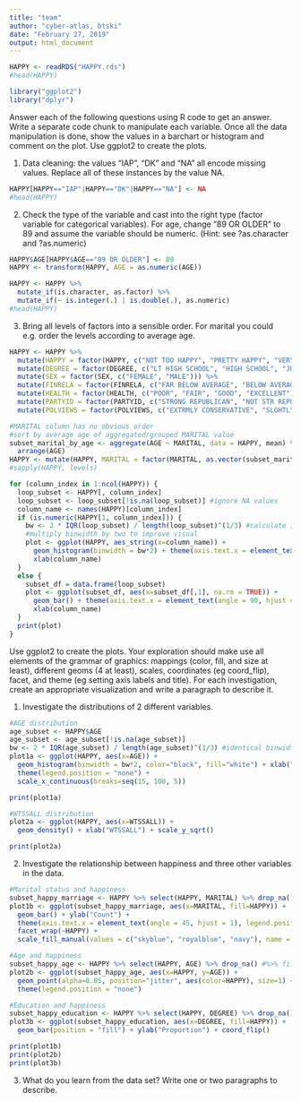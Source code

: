 ```yaml
---
title: "team"
author: "cyber-atlas, btski"
date: "February 27, 2019"
output: html_document
---
```


```r
HAPPY <- readRDS("HAPPY.rds")
#head(HAPPY)

library("ggplot2")
library("dplyr")
```

Answer each of the following questions using R code to get an answer. Write a separate code chunk to manipulate each variable. Once all the data manipulation is done, show the values in a barchart or histogram and comment on the plot. Use ggplot2 to create the plots.

1. Data cleaning: the values “IAP”, “DK” and “NA” all encode missing values. Replace all of these instances by the value NA.
```r
HAPPY[HAPPY=="IAP"|HAPPY=="DK"|HAPPY=="NA"] <- NA
#head(HAPPY)
```

2. Check the type of the variable and cast into the right type (factor variable for categorical variables). For age, change “89 OR OLDER” to 89 and assume the variable should be numeric. (Hint: see ?as.character and ?as.numeric)
```r
HAPPY$AGE[HAPPY$AGE=="89 OR OLDER"] <- 89
HAPPY <- transform(HAPPY, AGE = as.numeric(AGE))

HAPPY <- HAPPY %>%
  mutate_if(is.character, as.factor) %>%
  mutate_if(~ is.integer(.) | is.double(.), as.numeric)
#head(HAPPY)
```

3. Bring all levels of factors into a sensible order. For marital you could e.g. order the levels according to average age.
```r
HAPPY <- HAPPY %>%
  mutate(HAPPY = factor(HAPPY, c("NOT TOO HAPPY", "PRETTY HAPPY", "VERY HAPPY"))) %>%
  mutate(DEGREE = factor(DEGREE, c("LT HIGH SCHOOL", "HIGH SCHOOL", "JUNIOR COLLEGE", "BACHELOR", "GRADUATE" ))) %>%
  mutate(SEX = factor(SEX, c("FEMALE", "MALE"))) %>%
  mutate(FINRELA = factor(FINRELA, c("FAR BELOW AVERAGE", "BELOW AVERAGE", "AVERAGE", "ABOVE AVERAGE", "FAR ABOVE AVERAGE"))) %>%
  mutate(HEALTH = factor(HEALTH, c("POOR", "FAIR", "GOOD", "EXCELLENT"))) %>%
  mutate(PARTYID = factor(PARTYID, c("STRONG REPUBLICAN", "NOT STR REPUBLICAN", "IND,NEAR REP", "INDEPENDENT", "IND,NEAR DEM", "NOT STR DEMOCRAT", "STRONG DEMOCRAT", "OTHER PARTY"))) %>%
  mutate(POLVIEWS = factor(POLVIEWS, c("EXTRMLY CONSERVATIVE", "SLGHTLY CONSERVATIVE", "CONSERVATIVE", "MODERATE", "LIBERAL", "SLIGHTLY LIBERAL", "EXTREMELY LIBERAL")))

#MARITAL column has no obvious order
#sort by average age of aggregated/grouped MARITAL value
subset_marital_by_age <- aggregate(AGE ~ MARITAL, data = HAPPY, mean) %>%
  arrange(AGE)
HAPPY <- mutate(HAPPY, MARITAL = factor(MARITAL, as.vector(subset_marital_by_age$MARITAL)))
#sapply(HAPPY, levels)
```

```r
for (column_index in 1:ncol(HAPPY)) {
  loop_subset <- HAPPY[, column_index]
  loop_subset <- loop_subset[!is.na(loop_subset)] #ignore NA values
  column_name <- names(HAPPY)[column_index]
  if (is.numeric(HAPPY[1, column_index])) {
    bw <- 2 * IQR(loop_subset) / length(loop_subset)^(1/3) #calculate ideal binwidth following Freedman-Diaconis rule
    #multiply binwidth by two to improve visual
    plot <- ggplot(HAPPY, aes_string(x=column_name)) + 
      geom_histogram(binwidth = bw*2) + theme(axis.text.x = element_text(angle = 90, hjust = 1)) +
      xlab(column_name)
  }
  else {
    subset_df = data.frame(loop_subset)
    plot <- ggplot(subset_df, aes(x=subset_df[,1], na.rm = TRUE)) + 
      geom_bar() + theme(axis.text.x = element_text(angle = 90, hjust = 1)) + 
      xlab(column_name)
  }
  print(plot)
}
```


Use ggplot2 to create the plots. Your exploration should make use all elements of the grammar of graphics: mappings (color, fill, and size at least), different geoms (4 at least), scales, coordinates (eg coord_flip), facet, and theme (eg setting axis labels and title). For each investigation, create an appropriate visualization and write a paragraph to describe it.

1. Investigate the distributions of 2 different variables.
```r
#AGE distribution
age_subset <- HAPPY$AGE
age_subset <- age_subset[!is.na(age_subset)]
bw <- 2 * IQR(age_subset) / length(age_subset)^(1/3) #identical binwidth calculation used previously
plot1a <- ggplot(HAPPY, aes(x=AGE)) + 
  geom_histogram(binwidth = bw*2, color="black", fill="white") + xlab("AGE") +
  theme(legend.position = "none") +
  scale_x_continuous(breaks=seq(15, 100, 5))

print(plot1a)
```

```r
#WTSSALL distribution
plot2a <- ggplot(HAPPY, aes(x=WTSSALL)) + 
  geom_density() + xlab("WTSSALL") + scale_y_sqrt() 

print(plot2a)
```


2. Investigate the relationship between happiness and three other variables in the data.
```r
#Marital status and happiness
subset_happy_marriage <- HAPPY %>% select(HAPPY, MARITAL) %>% drop_na() 
plot1b <- ggplot(subset_happy_marriage, aes(x=MARITAL, fill=HAPPY)) + 
  geom_bar() + ylab("Count") + 
  theme(axis.text.x = element_text(angle = 45, hjust = 1), legend.position = "none") + 
  facet_wrap(~HAPPY) + 
  scale_fill_manual(values = c("skyblue", "royalblue", "navy"), name = "Happiness")

#Age and happiness
subset_happy_age <- HAPPY %>% select(HAPPY, AGE) %>% drop_na() #%>% filter(AGE <= 30)
plot2b <- ggplot(subset_happy_age, aes(x=HAPPY, y=AGE)) + 
  geom_point(alpha=0.05, position="jitter", aes(color=HAPPY), size=1) + geom_boxplot(alpha=0) +
  theme(legend.position = "none")

#Education and happiness
subset_happy_education <- HAPPY %>% select(HAPPY, DEGREE) %>% drop_na() 
plot3b <- ggplot(subset_happy_education, aes(x=DEGREE, fill=HAPPY)) + 
  geom_bar(position = "fill") + ylab("Proportion") + coord_flip()

print(plot1b)
print(plot2b)
print(plot3b)
```

3. What do you learn from the data set? Write one or two paragraphs to describe.

